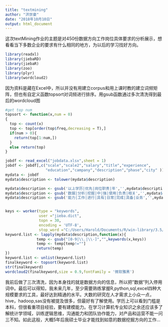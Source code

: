 ```yaml
---
title: "textmining"
author: "洪世豪"
date: "2018年10月10日"
output: html_document
---
```

这次textMining作业的主题是对450份数据方向工作岗位具体要求的分析展示，想看看当下多数企业的要求有什么相同的地方，为以后的学习找好方向。
```r
library(readxl)
library(jiebaRD)
library(jiebaR)
library(zoo)
library(plyr)
library(wordcloud2)

```
因为资料是藏在Excel中，所以并没有用建立corpus和用上课时教的建立词频矩阵，但也有自定义函数topsort对词频进行排序。用gsub函数通过多次清洗得到最后的wordcloud图
```r

#get top num
topsort <- function(x,num = 0)
{
  top <- count(x)
  top <- top[order(top$freq,decreasing = T),]
  if(num > 0){
    return(top[1:num,])
  }
  else return(top)
}

jobdf <- read_excel("jobdata.xlsx",sheet = 1)
jobdf <- jobdf[,c("scale","scale2","salary","title","experience",
                  "education","campany","description","phase","city" )]
mydata <- jobdf
mydata$description <- tolower(mydata$description)

mydata$description <- gsub('以上学历|优先|岗位职责|年','',mydata$description)
mydata$description <- gsub('数据|分析|挖掘|中|强|使用|负责|相关','',mydata$description)
mydata$description <- gsub('能力|工作|进行|具有|日常|完成|具备|业务','',mydata$description)


keys <- worker(type = "keywords",
               user ="jieba.dict",
               topn = 30,
               encoding = 'UTF-8',
               stop_word ="C:/Users/Harold/Documents/R/win-library/3.5/jiebaRD/dict/stop_words.utf8")
keyword.list <- lapply(mydata$description,function(x){
              temp <- gsub("[0-9|\\.|\\-]","",keywords(x,keys))
              temp <- temp[temp!=""]
              return(temp)
})
keyword.list <- unlist(keyword.list)
finalkeyword <- topsort(keyword.list)
str(finalkeyword)
wordcloud2(finalkeyword,size = 0.9,fontFamily = '微软雅黑')
```
我前后做了三次清洗，因为本身找的就是数据方向的信息，所以把"数据"列入停用词中。最后可以得知，我未来几年，至少需要熟练掌握R,python,sql,excel四种大规模要求的工具，最好达到精通的水平。大数的研究在人才需求上小众一点，hive，hadoop,sas没有被提及很多，但最好有了解使用。学历上可以看到门槛是本科，但很看重项目经验，要有建模能力。在学习计算机专业知识之余还应该多了解统计学领域，训练逻辑思维，沟通能力和团队协作能力，对产品和运营不能一问三不知。如此这般，大概5年后我硕士毕业才能找到如意的数据挖掘方向的工作...
